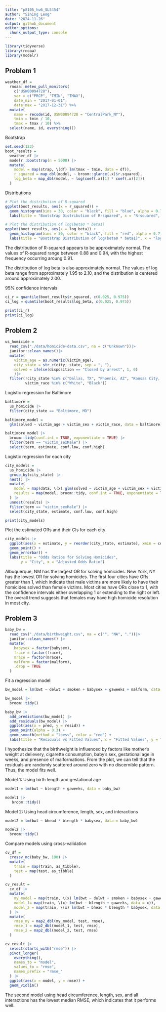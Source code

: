 ```yaml
---
title: "p8105_hw6_SL5454"
author: "Sining Leng"
date: "2024-11-26"
output: github_document
editor_options: 
  chunk_output_type: console
---
```


```r
library(tidyverse)
library(rnoaa)
library(modelr)
```

## Problem 1
```r
weather_df = 
  rnoaa::meteo_pull_monitors(
    c("USW00094728"),
    var = c("PRCP", "TMIN", "TMAX"), 
    date_min = "2017-01-01",
    date_max = "2017-12-31") %>%
  mutate(
    name = recode(id, USW00094728 = "CentralPark_NY"),
    tmin = tmin / 10,
    tmax = tmax / 10) %>%
  select(name, id, everything())
```

Bootstrap
```r
set.seed(123)  
boot_results =
  weather_df |>
  modelr::bootstrap(n = 5000) |>
  mutate(
    model = map(strap, \(df) lm(tmax ~ tmin, data = df)), 
    r_squared = map_dbl(model, ~ broom::glance(.x)$r.squared), 
    log_beta = map_dbl(model, ~ log(coef(.x)[1] * coef(.x)[2])) 
  )
```

Distributions
```r
# Plot the distribution of R-squared
ggplot(boot_results, aes(x = r_squared)) +
  geom_histogram(bins = 30, color = "black", fill = "blue", alpha = 0.7) +
  labs(title = "Bootstrap Distribution of R-squared", x = "R-squared", y = "Frequency")

# Plot the distribution of log(beta0 * beta1)
ggplot(boot_results, aes(x = log_beta)) +
  geom_histogram(bins = 30, color = "black", fill = "red", alpha = 0.7) +
  labs(title = "Bootstrap Distribution of log(beta0 * beta1)", x = "log(beta0 * beta1)", y = "Frequency")
```

The distribution of R-squared appears to be approximately normal. The values of R-squared range between 0.88 and 0.94, with the highest frequency occurring aroung 0.91.

The distribution of log beta is also approximately normal. The values of log beta range from approximately 1.95 to 2.10, and the distribution is centered around approximately 2.00.

95% confidence intervals
```r
ci_r = quantile(boot_results$r_squared, c(0.025, 0.975))
ci_log = quantile(boot_results$log_beta, c(0.025, 0.975))

print(ci_r)
print(ci_log)
```

## Problem 2

```r
us_homicide =
  read_csv("./data/homicide-data.csv", na = c("Unknown"))|>
  janitor::clean_names()|>
  mutate(
    victim_age = as.numeric(victim_age),
    city_state = str_c(city, state, sep = ", "),
    solved = ifelse(disposition == "Closed by arrest", 1, 0)
    )|>
  filter(!city_state %in% c("Dallas, TX", "Phoenix, AZ", "Kansas City, MO", "Tulsa, AL"),
         victim_race %in% c("White", "Black")) 
```

Logistic regression for Baltimore
```r
baltimore = 
  us_homicide |>
  filter(city_state == "Baltimore, MD")

baltimore_model = 
  glm(solved ~ victim_age + victim_sex + victim_race, data = baltimore) 

baltimore_model |>
  broom::tidy(conf.int = TRUE, exponentiate = TRUE) |>
  filter(term == "victim_sexMale") |>
  select(term, estimate, conf.low, conf.high)

```

Logistic regression for each city
```r
city_models =
  us_homicide |>
  group_by(city_state) |>
  nest() |>
  mutate(
    model = map(data, \(x) glm(solved ~ victim_age + victim_sex + victim_race, data = x)),
    results = map(model, broom::tidy, conf.int = TRUE, exponentiate = TRUE)
  ) |>
  unnest(results) |>
  filter(term == "victim_sexMale") |>
  select(city_state, estimate, conf.low, conf.high)

print(city_models)
```

Plot the estimated ORs and their CIs for each city
```r
city_models |>
  ggplot(aes(x = estimate, y = reorder(city_state, estimate), xmin = conf.low, xmax = conf.high)) +
  geom_point() +
  geom_errorbar() +
  labs(title = "Odds Ratios for Solving Homicides",
       y = "City", x = "Adjusted Odds Ratio")
```

Albuquerque, NM has the largest OR for solving homicides. New York, NY has the lowest OR for solving homicides. The first four cities have ORs greater than 1, which indicate that male victims are more likely to have their homicides solved than female victims. Most cities have ORs close to 1, with the confidence intervals either overlapping 1 or extending to the right or left. The overall trend suggests that females may have high homicide resolution in most city.

## Problem 3
```r
baby_bw =
  read_csv("./data/birthweight.csv", na = c("", "NA", "."))|>
  janitor::clean_names() |>
  mutate(
    babysex = factor(babysex),
    frace = factor(frace),
    mrace = factor(mrace),
    malform = factor(malform),
    .drop = TRUE
  )
```

Fit a regression model

```r
bw_model = lm(bwt ~ delwt + smoken + babysex + gaweeks + malform, data = baby_bw)

bw_model |>
  broom::tidy()

baby_bw |>
  add_predictions(bw_model) |>
  add_residuals(bw_model) |>
  ggplot(aes(x = pred, y = resid)) +
  geom_point(alpha = 0.3) +
  geom_smooth(method = "loess", color = "red") +
  labs(title = "Residuals vs Fitted Values", x = "Fitted Values", y = "Residuals")
```

I hypothesize that the birthweight is influenced by factors like mother's weight at delievery, cigarette consumption, baby's sex, gestational age in weeks, and presence of malformations.
From the plot, we can tell that the residuals are randomly scattered around zero with no discernible pattern. Thus, the model fits well.

Model 1: Using birth length and gestational age
```r
model1 = lm(bwt ~ blength + gaweeks, data = baby_bw)

model1 |>
   broom::tidy()
```

Model 2: Using head circumference, length, sex, and interactions
```r
model2 = lm(bwt ~ bhead * blength * babysex, data = baby_bw)

model2 |>
  broom::tidy()
```

Compare models using cross-validation
```r
cv_df = 
  crossv_mc(baby_bw, 100) |> 
  mutate(
    train = map(train, as_tibble),
    test = map(test, as_tibble)
  )

cv_result = 
  cv_df |> 
  mutate(
    my_model = map(train, \(x) lm(bwt ~ delwt + smoken + babysex + gaweeks + malform, data = x)),
    model_1= map(train, \(x) lm(bwt ~ blength + gaweeks, data = x)),
    model_2 = map(train, \(x) lm(bwt ~ bhead * blength * babysex, data = x)),
  ) |> 
  mutate(
    rmse_my = map2_dbl(my_model, test, rmse),
    rmse_1 = map2_dbl(model_1, test, rmse),
    rmse_2 = map2_dbl(model_2, test, rmse)
  )

cv_result |> 
  select(starts_with("rmse")) |> 
  pivot_longer(
    everything(),
    names_to = "model", 
    values_to = "rmse",
    names_prefix = "rmse_"
  ) |> 
  ggplot(aes(x = model, y = rmse)) + 
  geom_violin()
```

The second model using head circumference, length, sex, and all interactions has the lowest median RMSE, which indicates that it performs well.